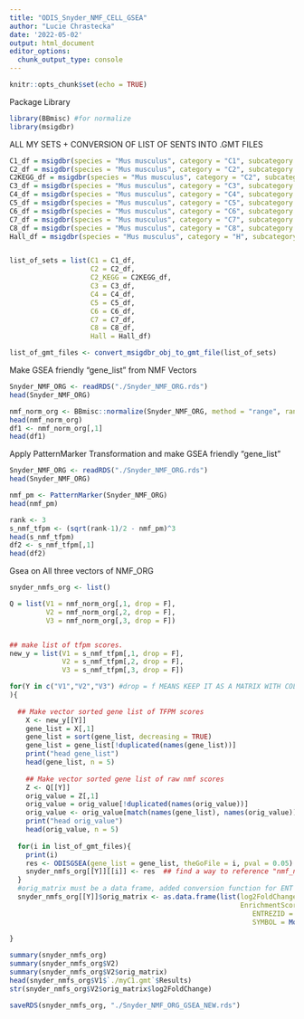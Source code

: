 ```yaml
---
title: "ODIS_Snyder_NMF_CELL_GSEA"
author: "Lucie Chrastecka"
date: '2022-05-02'
output: html_document
editor_options: 
  chunk_output_type: console
---
```

```r
knitr::opts_chunk$set(echo = TRUE)
```
Package Library
```r
library(BBmisc) #for normalize
library(msigdbr)
```

ALL MY SETS + CONVERSION OF LIST OF SENTS INTO .GMT FILES
```r
C1_df = msigdbr(species = "Mus musculus", category = "C1", subcategory = "")
C2_df = msigdbr(species = "Mus musculus", category = "C2", subcategory = "CGP")
C2KEGG_df = msigdbr(species = "Mus musculus", category = "C2", subcategory = "CP:KEGG")
C3_df = msigdbr(species = "Mus musculus", category = "C3", subcategory = "MIR:MIRDB")
C4_df = msigdbr(species = "Mus musculus", category = "C4", subcategory = "CGN")
C5_df = msigdbr(species = "Mus musculus", category = "C5", subcategory = "BP")
C6_df = msigdbr(species = "Mus musculus", category = "C6", subcategory = "")
C7_df = msigdbr(species = "Mus musculus", category = "C7", subcategory = "IMMUNESIGDB")
C8_df = msigdbr(species = "Mus musculus", category = "C8", subcategory = "") 
Hall_df = msigdbr(species = "Mus musculus", category = "H", subcategory = "")


list_of_sets = list(C1 = C1_df,
                    C2 = C2_df,
                    C2_KEGG = C2KEGG_df,
                    C3 = C3_df,
                    C4 = C4_df,
                    C5 = C5_df,
                    C6 = C6_df,
                    C7 = C7_df,
                    C8 = C8_df,
                    Hall = Hall_df)

list_of_gmt_files <- convert_msigdbr_obj_to_gmt_file(list_of_sets)
```

Make GSEA friendly "gene_list" from NMF Vectors
```r
Snyder_NMF_ORG <- readRDS("./Snyder_NMF_ORG.rds")
head(Snyder_NMF_ORG)

nmf_norm_org <- BBmisc::normalize(Snyder_NMF_ORG, method = "range", range = c(0, 1), margin = 1L, on.constant = "quiet")
head(nmf_norm_org)
df1 <- nmf_norm_org[,1]
head(df1)

```

Apply PatternMarker Transformation and make GSEA friendly "gene_list"
```r
Snyder_NMF_ORG <- readRDS("./Snyder_NMF_ORG.rds")
head(Snyder_NMF_ORG)

nmf_pm <- PatternMarker(Snyder_NMF_ORG)
head(nmf_pm)

rank <- 3
s_nmf_tfpm <- (sqrt(rank-1)/2 - nmf_pm)^3
head(s_nmf_tfpm)
df2 <- s_nmf_tfpm[,1]
head(df2)
```

Gsea on All three vectors of NMF_ORG
```r

snyder_nmfs_org <- list()

Q = list(V1 = nmf_norm_org[,1, drop = F],
         V2 = nmf_norm_org[,2, drop = F],
         V3 = nmf_norm_org[,3, drop = F])


## make list of tfpm scores.
new_y = list(V1 = s_nmf_tfpm[,1, drop = F],
             V2 = s_nmf_tfpm[,2, drop = F],
             V3 = s_nmf_tfpm[,3, drop = F])

for(Y in c("V1","V2","V3") #drop = f MEANS KEEP IT AS A MATRIX WITH COLLUMNS AND
){
  
  ## Make vector sorted gene list of TFPM scores
    X <- new_y[[Y]]
    gene_list = X[,1]
    gene_list = sort(gene_list, decreasing = TRUE)
    gene_list = gene_list[!duplicated(names(gene_list))]
    print("head gene_list")
    head(gene_list, n = 5)
    
    ## Make vector sorted gene list of raw nmf scores
    Z <- Q[[Y]]
    orig_value = Z[,1]
    orig_value = orig_value[!duplicated(names(orig_value))]
    orig_value <- orig_value[match(names(gene_list), names(orig_value))] #SORTED BASED ON GENE_LIST TO MAINTAIN ORDER
    print("head orig_value")
    head(orig_value, n = 5)
  
  for(i in list_of_gmt_files){
    print(i)
    res <- ODISGSEA(gene_list = gene_list, theGoFile = i, pval = 0.05)
    snyder_nmfs_org[[Y]][[i]] <- res  ## find a way to reference "nmf_norm" and "nmf_norm_org"
  }
  #orig_matrix must be a data frame, added conversion function for ENT to SYM
  snyder_nmfs_org[[Y]]$orig_matrix <- as.data.frame(list(log2FoldChange = orig_value,
                                                         EnrichmentScore = gene_list,
                                                            ENTREZID = names(gene_list), 
                                                            SYMBOL = MouseENT2MouseSYM(names(gene_list)))) 
  
}

summary(snyder_nmfs_org)
summary(snyder_nmfs_org$V2)
summary(snyder_nmfs_org$V2$orig_matrix)
head(snyder_nmfs_org$V1$`./myC1.gmt`$Results)
str(snyder_nmfs_org$V2$orig_matrix$log2FoldChange)

saveRDS(snyder_nmfs_org, "./Snyder_NMF_ORG_GSEA_NEW.rds")
```